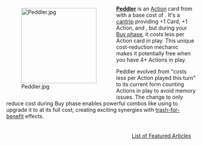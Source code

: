 <div style="float: left; margin: 0.5em 0.9em 0.4em 0;">[[File:Peddler.jpg|200px]]</div>

'''[[Peddler]]''' is an [[Action]] card from {{Set|Prosperity}} with a base cost of {{Cost|8}}. It's a [[cantrip]] providing +1 Card, +1 Action, and {{Costplus|1}}, but during your [[Buy phase]], it costs {{Cost|2}} less per Action card in play. This unique cost-reduction mechanic makes it potentially free when you have 4+ Actions in play.

Peddler evolved from "costs {{Cost|2}} less per Action played this turn" to its current form counting Actions in play to avoid memory issues. The change to only reduce cost during Buy phase enables powerful combos like using {{Card|Remodel}} to upgrade it to {{Card|Platinum}} at its full {{Cost|8}} cost, creating exciting synergies with [[trash-for-benefit]] effects.

<div style="float: right; margin: 0.5em 0.9em 0.4em 0;">[[List of Featured Articles]]</div>
